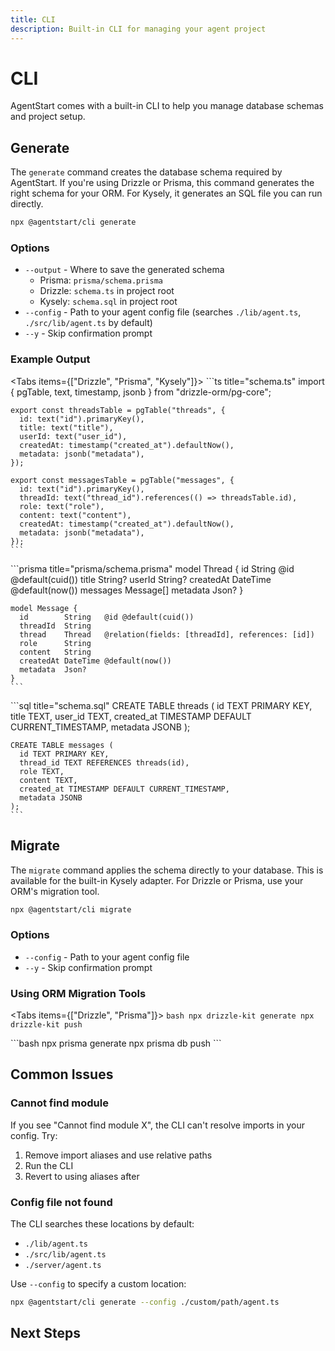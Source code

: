 ```yaml
---
title: CLI
description: Built-in CLI for managing your agent project
---
```


# CLI

AgentStart comes with a built-in CLI to help you manage database schemas and project setup.

## Generate

The `generate` command creates the database schema required by AgentStart. If you're using Drizzle or Prisma, this command generates the right schema for your ORM. For Kysely, it generates an SQL file you can run directly.

```bash title="Terminal"
npx @agentstart/cli generate
```

### Options

- `--output` - Where to save the generated schema
  - Prisma: `prisma/schema.prisma`
  - Drizzle: `schema.ts` in project root
  - Kysely: `schema.sql` in project root
- `--config` - Path to your agent config file (searches `./lib/agent.ts`, `./src/lib/agent.ts` by default)
- `--y` - Skip confirmation prompt

### Example Output

<Tabs items={["Drizzle", "Prisma", "Kysely"]}>
  <Tab value="Drizzle">
    ```ts title="schema.ts"
    import { pgTable, text, timestamp, jsonb } from "drizzle-orm/pg-core";

    export const threadsTable = pgTable("threads", {
      id: text("id").primaryKey(),
      title: text("title"),
      userId: text("user_id"),
      createdAt: timestamp("created_at").defaultNow(),
      metadata: jsonb("metadata"),
    });

    export const messagesTable = pgTable("messages", {
      id: text("id").primaryKey(),
      threadId: text("thread_id").references(() => threadsTable.id),
      role: text("role"),
      content: text("content"),
      createdAt: timestamp("created_at").defaultNow(),
      metadata: jsonb("metadata"),
    });
    ```
  </Tab>
  
  <Tab value="Prisma">
    ```prisma title="prisma/schema.prisma"
    model Thread {
      id        String    @id @default(cuid())
      title     String?
      userId    String?
      createdAt DateTime  @default(now())
      messages  Message[]
      metadata  Json?
    }

    model Message {
      id        String   @id @default(cuid())
      threadId  String
      thread    Thread   @relation(fields: [threadId], references: [id])
      role      String
      content   String
      createdAt DateTime @default(now())
      metadata  Json?
    }
    ```
  </Tab>
  
  <Tab value="Kysely">
    ```sql title="schema.sql"
    CREATE TABLE threads (
      id TEXT PRIMARY KEY,
      title TEXT,
      user_id TEXT,
      created_at TIMESTAMP DEFAULT CURRENT_TIMESTAMP,
      metadata JSONB
    );

    CREATE TABLE messages (
      id TEXT PRIMARY KEY,
      thread_id TEXT REFERENCES threads(id),
      role TEXT,
      content TEXT,
      created_at TIMESTAMP DEFAULT CURRENT_TIMESTAMP,
      metadata JSONB
    );
    ```
  </Tab>
</Tabs>

## Migrate

The `migrate` command applies the schema directly to your database. This is available for the built-in Kysely adapter. For Drizzle or Prisma, use your ORM's migration tool.

```bash title="Terminal"
npx @agentstart/cli migrate
```

### Options

- `--config` - Path to your agent config file
- `--y` - Skip confirmation prompt

### Using ORM Migration Tools

<Tabs items={["Drizzle", "Prisma"]}>
  <Tab value="Drizzle">
    ```bash
    npx drizzle-kit generate
    npx drizzle-kit push
    ```
  </Tab>
  
  <Tab value="Prisma">
    ```bash
    npx prisma generate
    npx prisma db push
    ```
  </Tab>
</Tabs>

## Common Issues

### Cannot find module

If you see "Cannot find module X", the CLI can't resolve imports in your config. Try:

1. Remove import aliases and use relative paths
2. Run the CLI
3. Revert to using aliases after

### Config file not found

The CLI searches these locations by default:
- `./lib/agent.ts`
- `./src/lib/agent.ts`
- `./server/agent.ts`

Use `--config` to specify a custom location:

```bash
npx @agentstart/cli generate --config ./custom/path/agent.ts
```

## Next Steps

<Cards>
  <Card title="Database Concepts" href="/docs/concepts/database" />
  <Card title="Drizzle" href="/docs/databases/drizzle" />
  <Card title="Prisma" href="/docs/databases/prisma" />
</Cards>
